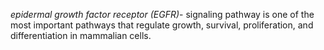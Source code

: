 ''epidermal growth factor receptor (EGFR)''- signaling pathway is one of the most important pathways that regulate growth, survival, proliferation, and differentiation in mammalian cells.
{{catneeded}}